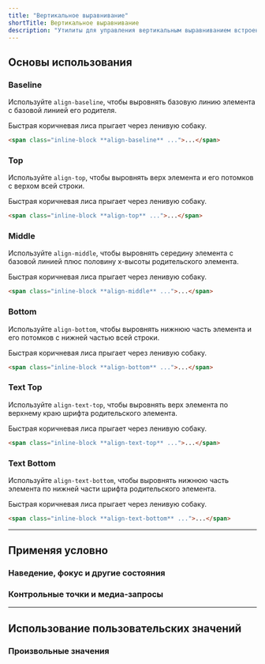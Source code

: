```yaml
---
title: "Вертикальное выравнивание"
shortTitle: Вертикальное выравнивание
description: "Утилиты для управления вертикальным выравниванием встроенного блока или поля ячейки таблицы."
---
```




## Основы использования

### Baseline

Используйте `align-baseline`, чтобы выровнять базовую линию элемента с базовой линией его родителя.

<Example>
  <div class="bg-white rounded-lg shadow-lg ring-1 ring-slate-900/5 py-4 max-w-md mx-auto dark:bg-slate-800 dark:ring-0 dark:highlight-white/5">
    <div class="leading-none relative">
      <span class="w-0 h-8 inline-block align-baseline">
        <span class="absolute top-0 border-slate-200 border-t border-b border-dashed w-full h-8 dark:border-slate-700"></span>
        <span class="absolute top-0 border-slate-200 border-b border-dashed w-full h-4 dark:border-slate-700"></span>
      </span>
      <span class="relative z-10 text-slate-700 font-medium px-4 dark:text-slate-200">Быстрая коричневая лиса прыгает через ленивую собаку.</span>
    </div>
  </div>
</Example>

```html
<span class="inline-block **align-baseline** ...">...</span>
```

### Top

Используйте `align-top`, чтобы выровнять верх элемента и его потомков с верхом всей строки.

<Example>
  <div class="bg-white rounded-lg shadow-lg ring-1 ring-slate-900/5 py-4 max-w-md mx-auto dark:bg-slate-800 dark:ring-0 dark:highlight-white/5">
    <div class="leading-none relative">
      <span class="w-0 h-8 inline-block align-top">
        <span class="absolute top-0 border-slate-200 border-t border-b border-dashed w-full h-8 dark:border-slate-700"></span>
        <span class="absolute top-0 border-slate-200 border-b border-dashed w-full h-4 dark:border-slate-700"></span>
      </span>
      <span class="relative z-10 text-slate-700 font-medium px-4 dark:text-slate-200">Быстрая коричневая лиса прыгает через ленивую собаку.</span>
    </div>
  </div>
</Example>


```html
<span class="inline-block **align-top** ...">...</span>
```

### Middle

Используйте `align-middle`, чтобы выровнять середину элемента с базовой линией плюс половину x-высоты родительского элемента.

<Example>
  <div class="bg-white rounded-lg shadow-lg ring-1 ring-slate-900/5 py-4 max-w-md mx-auto dark:bg-slate-800 dark:ring-0 dark:highlight-white/5">
    <div class="leading-none relative">
      <span class="w-0 h-8 inline-block align-middle">
        <span class="absolute top-0 border-slate-200 border-t border-b border-dashed w-full h-8 dark:border-slate-700"></span>
        <span class="absolute top-0 border-slate-200 border-b border-dashed w-full h-4 dark:border-slate-700"></span>
      </span>
      <span class="relative z-10 text-slate-700 font-medium px-4 dark:text-slate-200">Быстрая коричневая лиса прыгает через ленивую собаку.</span>
    </div>
  </div>
</Example>

```html
<span class="inline-block **align-middle** ...">...</span>
```

### Bottom

Используйте `align-bottom`, чтобы выровнять нижнюю часть элемента и его потомков с нижней частью всей строки.

<Example>
  <div class="bg-white rounded-lg shadow-lg ring-1 ring-slate-900/5 py-4 max-w-md mx-auto dark:bg-slate-800 dark:ring-0 dark:highlight-white/5">
    <div class="leading-none relative">
      <span class="w-0 h-8 inline-block align-bottom">
        <span class="absolute top-0 border-slate-200 border-t border-b border-dashed w-full h-8 dark:border-slate-700"></span>
        <span class="absolute top-0 border-slate-200 border-b border-dashed w-full h-4 dark:border-slate-700"></span>
      </span>
      <span class="relative z-10 text-slate-700 font-medium px-4 dark:text-slate-200">Быстрая коричневая лиса прыгает через ленивую собаку.</span>
    </div>
  </div>
</Example>

```html
<span class="inline-block **align-bottom** ...">...</span>
```

### Text Top

Используйте `align-text-top`, чтобы выровнять верх элемента по верхнему краю шрифта родительского элемента.

<Example>
  <div class="bg-white rounded-lg shadow-lg ring-1 ring-slate-900/5 py-4 max-w-md mx-auto dark:bg-slate-800 dark:ring-0 dark:highlight-white/5">
    <div class="leading-none relative">
      <span class="w-0 h-8 inline-block align-text-top">
        <span class="absolute top-0 border-slate-200 border-t border-b border-dashed w-full h-8 dark:border-slate-700"></span>
        <span class="absolute top-0 border-slate-200 border-b border-dashed w-full h-4 dark:border-slate-700"></span>
      </span>
      <span class="relative z-10 text-slate-700 font-medium px-4 dark:text-slate-200">Быстрая коричневая лиса прыгает через ленивую собаку.</span>
    </div>
  </div>
</Example>

```html
<span class="inline-block **align-text-top** ...">...</span>
```

### Text Bottom

Используйте `align-text-bottom`, чтобы выровнять нижнюю часть элемента по нижней части шрифта родительского элемента.

<Example>
  <div class="bg-white rounded-lg shadow-lg ring-1 ring-slate-900/5 py-4 max-w-md mx-auto dark:bg-slate-800 dark:ring-0 dark:highlight-white/5">
    <div class="leading-none relative">
      <span class="w-0 h-8 inline-block align-text-bottom">
        <span class="absolute top-0 border-slate-200 border-t border-b border-dashed w-full h-8 dark:border-slate-700"></span>
        <span class="absolute top-0 border-slate-200 border-b border-dashed w-full h-4 dark:border-slate-700"></span>
      </span>
      <span class="relative z-10 text-slate-700 font-medium px-4 dark:text-slate-200">Быстрая коричневая лиса прыгает через ленивую собаку.</span>
    </div>
  </div>
</Example>

```html
<span class="inline-block **align-text-bottom** ...">...</span>
```

---

## <Heading ignore>Применяя условно</Heading>

### <Heading ignore>Наведение, фокус и другие состояния</Heading>

<HoverFocusAndOtherStates defaultClass="align-middle" featuredClass="align-top" element="p" />

### <Heading ignore>Контрольные точки и медиа-запросы</Heading>

<BreakpointsAndMediaQueries defaultClass="align-middle" featuredClass="align-top" element="p" />

---

## Использование пользовательских значений

### Произвольные значения

<ArbitraryValues property="vertical-align" featuredClass="align-[4px]" hasTheme={false} />

